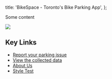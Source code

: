 
  title: 'BikeSpace - Toronto\'s Bike Parking App',
};

Some content

<img src={bikespaceIntro.src} />


## Key Links

* [Report your parking issue](/submission)
* [View the collected data](/dashboard)
* [About Us](/about)
* [Style Test](/style-test)

